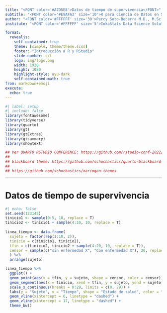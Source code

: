 ```yaml
---
title: "<FONT color='#A7D5E8'>Datos de tiempo de supervivencia</FONT>"
subtitle: "<FONT color='#E9AFA3' size='10'>R para Ciencia de Datos en Salud: <br> Análisis Descriptivo e Inferencia Estadística</FONT>"
author: "<FONT color='#FFFFFF' size='30'>Percy Soto-Becerra M.D., M.Sc(c)</FONT>"
institute: "<FONT color='#FFFFFF' size='5'>InkaStats Data Science Solutions | Medical Branch<br>@github/psotob91</FONT>"

format: 
  revealjs:
    self-contained: true
    theme: [simple, theme/theme.scss]
    footer: "Introducción a R y RStudio"
    slide-number: c/t
    logo: img/logo.png
    width: 1920
    height: 1080
    highlight-style: ayu-dark
    self-contained-math: true
from: markdown+emoji
execute:
  echo: true
---
```


```r
#| label: setup
#| include: false
library(fontawesome)
library(tidyverse)
library(quarto)
library(gt)
library(gtExtras)
library(gtsummary)
library(showtext)

## Ver QUARTO RSTUDIO CONFERENCE: https://github.com/rstudio-conf-2022/get-started-quarto/blob/main/materials/02-authoring.qmd
## 
## blackboard theme: https://github.com/schochastics/quarto-blackboard-theme
## 
## https://github.com/schochastics/xaringan-themes
```

---

# Datos de tiempo de supervivencia




```r
#| echo: false
set.seed(123145)
tinicio1 <- sample(0:5, 10, replace = T)
tinicio2 <- tinicio1 + sample(4:10, 10, replace = T)
  
linea_tiempo <- data.frame(
  sujeto = factor(rep(1:10, 2)), 
  tinicio = c(tinicio1, tinicio2),
  tfin = c(tinicio2, tinicio2 + sample(4:20, 10, replace = T)), 
  censor = sample(c("sin enfermedad X", "Con enfermedad X"), 20, replace = T)
  ) %>% 
  arrange(sujeto)

linea_tiempo %>% 
  ggplot() + 
  geom_point(aes(x = tfin, y = sujeto, shape = censor, color = censor)) + 
  geom_segment(aes(x = tinicio, xend = tfin, y = sujeto, yend = sujeto, color = censor)) + 
  scale_x_continuous(breaks = 0:29, limits = c(0, 29)) + 
  labs(y = "Sujeto", x = "Tiempo", shape = "Estado de salud", color = "Estado de salud") + 
  geom_vline(xintercept = 6, linetype = "dashed") + 
  geom_vline(xintercept = 17, linetype = "dashed") + 
  theme_bw()
```